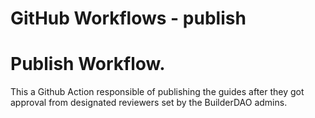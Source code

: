 # GitHub Workflows - publish


# Publish Workflow.

This a Github Action responsible of publishing the guides after they got approval from designated reviewers set by the BuilderDAO admins.


<Authors date="August 27th, 2021">
  <Author name="Necmttn" link="https://twitter.com/Necmttn" />
</Authors>
